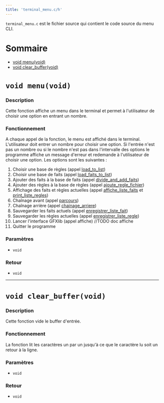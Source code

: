 ```yaml
---
title: 'terminal_menu.c/h'
---
```


`terminal_menu.c` est le fichier source qui contient le code source du menu CLI.

# Sommaire

- [void menu(void)](#void-menu-void)
- [void clear_buffer(void)](#void-clear-buffer-void)

# `void menu(void)`

### Description
Cette fonction affiche un menu dans le terminal et permet à l'utilisateur de choisir une option en entrant un nombre.

### Fonctionnement
A chaque appel de la fonction, le menu est affiché dans le terminal. L'utilisateur doit entrer un nombre pour choisir une option. Si l'entrée n'est pas un nombre ou si le nombre n'est pas dans l'intervalle des options le programme affiche un message d'erreur et redemande à l'utilisateur de choisir une option.
Les options sont les suivantes :
1. Choisir une base de règles (appel [load_to_list](save#void-load-to-list-char-filename-liste-regles-liste))
2. Choisir une base de faits (appel [load_faits_to_list](save#void-load-faits-to-list-char-filename-liste-faits-liste))
3. Ajouter des faits à la base de faits (appel [divide_and_add_faits](save#void-divide-and-add-faits-liste-faits-liste-liste-faits-nouveaux-faits-char-faits))
4. Ajouter des règles à la base de règles (appel [ajoute_regle_fichier](save#void-ajoute-fait-fichier-char-fait-file-file))
5. Affichage des faits et règles actuelles (appel [affiche_liste_faits](traitement#void-affiche-liste-faits-liste-faits-liste) et [print_liste_regles](traitement#void-print-liste-regles-liste-regles-liste))
6. Chaînage avant (appel [parcours](forward#int-parcours-liste-faits-faits-liste-regles-regles-liste-reponses-reponses))
7. Chaînage arrière (appel [chainage_arriere](backwards#bool-chainage-arriere-char-but-liste-regles-base-de-regles-liste-faits-base-de-faits-liste-faits-base-de-faits-manquants))
8. Sauvegarder les faits actuels (appel [enregistrer_liste_fait](save#void-enregistrer-liste-fait-liste-faits-nouveaux-faits-char-filename))
9. Sauvegarder les règles actuelles (appel [enregistrer_liste_regle](save#void-enregistrer-liste-regle-liste-regles-nouvelles-regles-char-filename))
10. Lancer l'interface GFXlib (appel affiche) //TODO doc affiche
11. Quitter le programme

### Paramètres

- `void`

### Retour

- `void`

---

# `void clear_buffer(void)`

### Description
Cette fonction vide le buffer d'entrée.

### Fonctionnement
La fonction lit les caractères un par un jusqu'à ce que le caractère lu soit un retour à la ligne.

### Paramètres

- `void`

### Retour

- `void`